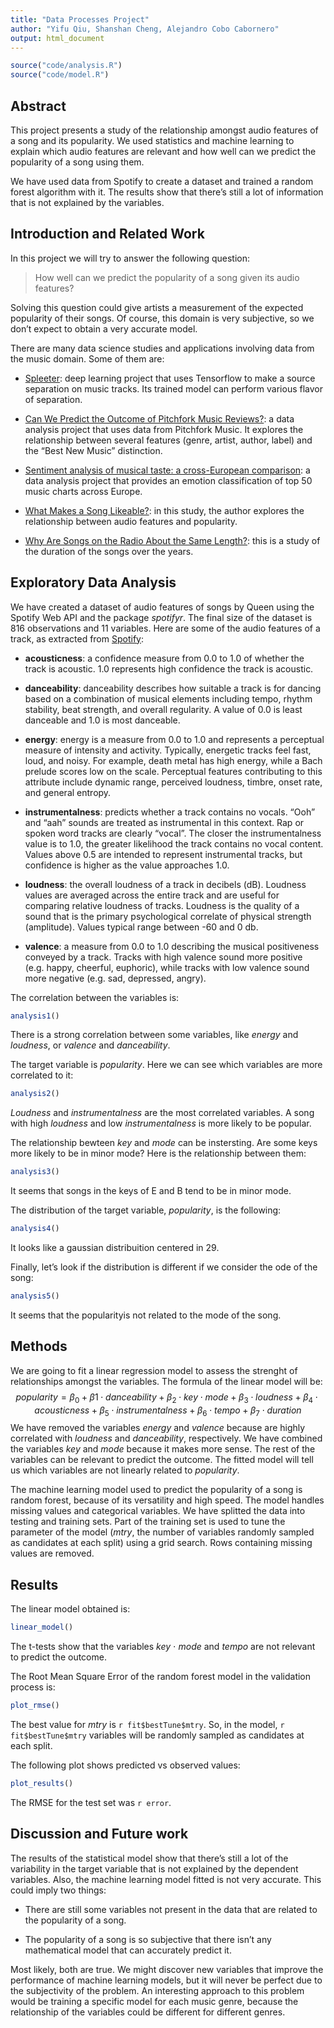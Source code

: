 ```yaml
---
title: "Data Processes Project"
author: "Yifu Qiu, Shanshan Cheng, Alejandro Cobo Cabornero"
output: html_document
---
```


```r
source("code/analysis.R")
source("code/model.R")
```

## Abstract
This project presents a study of the relationship amongst audio features of a song and its popularity. We used statistics and machine learning to explain which audio features are relevant and how well can we predict the popularity of a song using them.

We have used data from Spotify to create a dataset and trained a random forest algorithm with it. The results show that there's still a lot of information that is not explained by the variables.

## Introduction and Related Work
In this project we will try to answer the following question:

> How well can we predict the popularity of a song given its audio features?

Solving this question could give artists a measurement of the expected popularity of their songs. Of course, this domain is very subjective, so we don't expect to obtain a very 
accurate model.

There are many data science studies and applications involving data from the music domain. Some of them are:

* [Spleeter](https://github.com/deezer/spleeter): deep learning project that uses Tensorflow to make a source separation on music tracks. Its trained model can perform various flavor of separation.

* [Can We Predict the Outcome of Pitchfork Music Reviews?](https://towardsdatascience.com/can-we-predict-the-outcome-of-pitchfork-music-reviews-3b084d90c18f): a data analysis project that uses data from Pitchfork Music. It explores the relationship between several features (genre, artist, author, label) and the “Best New Music” distinction.

* [Sentiment analysis of musical taste: a cross-European comparison](http://paulelvers.com/post/emotionsineuropeanmusic/): a data analysis project that provides an emotion classification of top 50 music charts across Europe.

* [What Makes a Song Likeable?](https://towardsdatascience.com/what-makes-a-song-likeable-dbfdb7abe404): in this study, the author explores the relationship between audio features and popularity.

+ [Why Are Songs on the Radio About the Same Length?](https://www.wired.com/2014/07/why-are-songs-on-the-radio-about-the-same-length/#): this is a study of the duration of the songs over the years.

## Exploratory Data Analysis
We have created a dataset of audio features of songs by Queen using the Spotify Web API and the package _spotifyr_. The final size of the dataset is 816 observations and 11 variables. Here are some of the audio features of a track, as extracted from [Spotify](https://developer.spotify.com/documentation/web-api/reference/tracks/get-audio-features/):

- **acousticness**: a confidence measure from 0.0 to 1.0 of whether the track is acoustic. 1.0 represents high confidence the track is acoustic.

- **danceability**: danceability describes how suitable a track is for dancing based on a combination of musical elements including tempo, rhythm stability, beat strength, and overall regularity. A value of 0.0 is least danceable and 1.0 is most danceable.

- **energy**: energy is a measure from 0.0 to 1.0 and represents a perceptual measure of intensity and activity. Typically, energetic tracks feel fast, loud, and noisy. For example, death metal has high energy, while a Bach prelude scores low on the scale. Perceptual features contributing to this attribute include dynamic range, perceived loudness, timbre, onset rate, and general entropy.

- **instrumentalness**: predicts whether a track contains no vocals. “Ooh” and “aah” sounds are treated as instrumental in this context. Rap or spoken word tracks are clearly “vocal”. The closer the instrumentalness value is to 1.0, the greater likelihood the track contains no vocal content. Values above 0.5 are intended to represent instrumental tracks, but confidence is higher as the value approaches 1.0.

- **loudness**: the overall loudness of a track in decibels (dB). Loudness values are averaged across the entire track and are useful for comparing relative loudness of tracks. Loudness is the quality of a sound that is the primary psychological correlate of physical strength (amplitude). Values typical range between -60 and 0 db.

- **valence**: a measure from 0.0 to 1.0 describing the musical positiveness conveyed by a track. Tracks with high valence sound more positive (e.g. happy, cheerful, euphoric), while tracks with low valence sound more negative (e.g. sad, depressed, angry).

The correlation between the variables is:

```r
analysis1()
```

There is a strong correlation between some variables, like _energy_ and _loudness_, or _valence_ and _danceability_.

The target variable is _popularity_. Here we can see which variables are more correlated to it:

```r
analysis2()
```

_Loudness_ and _instrumentalness_ are the most correlated variables. A song with high _loudness_ and low _instrumentalness_ is more likely to be popular.

The relationship bewteen _key_ and _mode_ can be instersting. Are some keys more likely to be in minor mode? Here is the relationship between them:

```r
analysis3()
```

It seems that songs in the keys of E and B tend to be in minor mode.

The distribution of the target variable, _popularity_, is the following:

```r
analysis4()
```

It looks like a gaussian distribuition centered in 29.

Finally, let's look if the distribution is different if we consider the  ode of the song:

```r
analysis5()
```

It seems that the popularityis not related to the mode of the song.

## Methods
We are going to fit a linear regression model to assess the strenght of relationships amongst the variables. The formula of the linear model will be: 
$$ popularity = \beta_0 + \beta1 \cdot danceability + \beta_2 \cdot key \cdot mode + \beta_3 \cdot loudness + \beta_4 \cdot acousticness + \beta_5 \cdot instrumentalness + \beta_6 \cdot tempo + \beta_7 \cdot duration $$
We have removed the variables _energy_ and _valence_ because are highly correlated with _loudness_ and _danceability_, respectively. We have combined the variables _key_ and _mode_ because it makes more sense. The rest of the variables can be relevant to predict the outcome. The fitted model will tell us which variables are not linearly related to _popularity_.

The machine learning model used to predict the popularity of a song is random forest, because of its versatility and high speed. The model handles missing values and categorical variables. We have splitted the data into testing and training sets. Part of the training set is used to tune the parameter of the model (_mtry_, the number of variables randomly sampled as candidates at each split) using a grid search. Rows containing missing values are removed.

## Results
The linear model obtained is:

```r
linear_model()
```

The t-tests show that the variables _key_ $\cdot$ _mode_ and _tempo_ are not relevant to predict the outcome.

The Root Mean Square Error of the random forest model in the validation process is:

```r
plot_rmse()
```

The best value for _mtry_ is `r fit$bestTune$mtry`. So, in the model, `r fit$bestTune$mtry` variables will be randomly sampled as candidates at each split.

The following plot shows predicted vs observed values:

```r
plot_results()
```

The RMSE for the test set was `r error`.

## Discussion and Future work
The results of the statistical model show that there's still a lot of the variability in the target variable that is not explained by the dependent variables. Also, the machine learning model fitted is not very accurate. This could imply two things:

- There are still some variables not present in the data that are related to the popularity of a song.

- The popularity of a song is so subjective that there isn't any mathematical model that can accurately predict it.

Most likely, both are true. We might discover new variables that improve the performance of machine learning models, but it will never be perfect due to the subjectivity of the problem. An interesting approach to this problem would be training a specific model for each music genre, because the relationship of the variables could be different for different genres.
